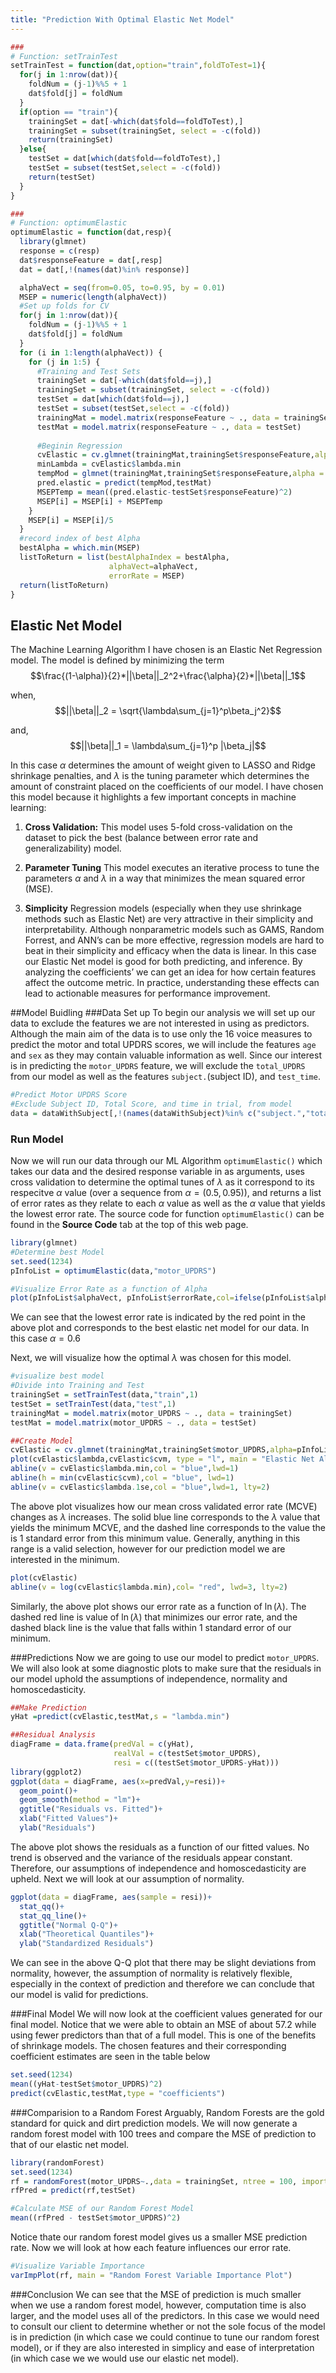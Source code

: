 ```yaml
---
title: "Prediction With Optimal Elastic Net Model"
---
```


```r
###
# Function: setTrainTest
setTrainTest = function(dat,option="train",foldToTest=1){
  for(j in 1:nrow(dat)){
    foldNum = (j-1)%%5 + 1
    dat$fold[j] = foldNum
  }
  if(option == "train"){
    trainingSet = dat[-which(dat$fold==foldToTest),]
    trainingSet = subset(trainingSet, select = -c(fold))
    return(trainingSet)
  }else{
    testSet = dat[which(dat$fold==foldToTest),]
    testSet = subset(testSet,select = -c(fold))
    return(testSet)
  }
}

###
# Function: optimumElastic
optimumElastic = function(dat,resp){
  library(glmnet)
  response = c(resp)
  dat$responseFeature = dat[,resp]
  dat = dat[,!(names(dat)%in% response)]

  alphaVect = seq(from=0.05, to=0.95, by = 0.01)
  MSEP = numeric(length(alphaVect))
  #Set up folds for CV
  for(j in 1:nrow(dat)){
    foldNum = (j-1)%%5 + 1
    dat$fold[j] = foldNum
  }
  for (i in 1:length(alphaVect)) {
    for (j in 1:5) {
      #Training and Test Sets
      trainingSet = dat[-which(dat$fold==j),]
      trainingSet = subset(trainingSet, select = -c(fold))
      testSet = dat[which(dat$fold==j),]
      testSet = subset(testSet,select = -c(fold))
      trainingMat = model.matrix(responseFeature ~ ., data = trainingSet)
      testMat = model.matrix(responseFeature ~ ., data = testSet)
      
      #Beginin Regression
      cvElastic = cv.glmnet(trainingMat,trainingSet$responseFeature,alpha = alphaVect[i])
      minLambda = cvElastic$lambda.min
      tempMod = glmnet(trainingMat,trainingSet$responseFeature,alpha = alphaVect[i],lambda = minLambda)
      pred.elastic = predict(tempMod,testMat)
      MSEPTemp = mean((pred.elastic-testSet$responseFeature)^2)
      MSEP[i] = MSEP[i] + MSEPTemp
    }
    MSEP[i] = MSEP[i]/5
  }
  #record index of best Alpha
  bestAlpha = which.min(MSEP)
  listToReturn = list(bestAlphaIndex = bestAlpha,
                      alphaVect=alphaVect,
                      errorRate = MSEP)
  return(listToReturn)
}
```

## Elastic Net Model

The Machine Learning Algorithm I have chosen is an Elastic Net Regression model. The model is defined by minimizing the term $$\frac{(1-\alpha)}{2}*||\beta||_2^2+\frac{\alpha}{2}*||\beta||_1$$

when, $$||\beta||_2 = \sqrt{\lambda\sum_{j=1}^p\beta_j^2}$$

and, $$||\beta||_1 = \lambda\sum_{j=1}^p |\beta_j|$$

In this case $\alpha$ determines the amount of weight given to LASSO and Ridge shrinkage penalties, and $\lambda$ is the tuning parameter which determines the amount of constraint placed on the coefficients of our model.  I have chosen this model because it highlights a few important concepts in machine learning:

1) **Cross Validation:** This model uses 5-fold cross-validation on the dataset to pick the best (balance between error rate and generalizability) model.

2) **Parameter Tuning** This model executes an iterative process to tune the parameters $\alpha$ and $\lambda$ in a way that minimizes the mean squared error (MSE).

3) **Simplicity** Regression models (especially when they use shrinkage methods such as Elastic Net) are very attractive in their simplicity and interpretability. Although nonparametric models such as GAMS, Random Forrest, and ANN's can be more effective, regression models are hard to beat in their simplicity and efficacy when the data is linear. In this case our Elastic Net model is good for both predicting, and inference. By analyzing the coefficients' we can get an idea for how certain features affect the outcome metric. In practice, understanding these effects can lead to actionable measures for performance improvement.

##Model Buidling
###Data Set up
To begin our analysis we will set up our data to exclude the features we are not interested in using as predictors. Although the main aim of the data is to use only the 16 voice measures to predict the motor and total UPDRS scores, we will include the features `age` and `sex` as they may contain valuable information as well. Since our interest is in predicting the `motor_UPDRS` feature, we will exclude the `total_UPDRS` from our model as well as the features `subject.`(subject ID), and `test_time`.

```r
#Predict Motor UPDRS Score
#Exclude Subject ID, Total Score, and time in trial, from model
data = dataWithSubject[,!(names(dataWithSubject)%in% c("subject.","total_UPDRS","test_time"))]
```

### Run Model
Now we will run our data through our ML Algorithm `optimumElastic()` which takes our data and the desired response variable in as arguments, uses cross validation to determine the optimal tunes of $\lambda$ as it correspond to its respecitve $\alpha$ value (over a sequence from $\alpha = (0.5,0.95)$), and returns a list of error rates as they relate to each $\alpha$ value as well as the $\alpha$ value that yields the lowest error rate. The source code for function `optimumElastic()` can be found in the **Source Code** tab at the top of this web page.

```r
library(glmnet)
#Determine best Model
set.seed(1234)
pInfoList = optimumElastic(data,"motor_UPDRS")
```

```r
#Visualize Error Rate as a function of Alpha
plot(pInfoList$alphaVect, pInfoList$errorRate,col=ifelse(pInfoList$alphaVect==pInfoList$alphaVect[pInfoList$bestAlphaIndex], "red", "black"),main = "Error Rate on Alpha",xlab = "Alpha Value",ylab = "Error Rate")
```

We can see that the lowest error rate is indicated by the red point in the above plot and corresponds to the best elastic net model for our data. In this case $\alpha = 0.6$

Next, we will visualize how the optimal $\lambda$ was chosen for this model.
```r
#visualize best model
#Divide into Training and Test
trainingSet = setTrainTest(data,"train",1)
testSet = setTrainTest(data,"test",1)
trainingMat = model.matrix(motor_UPDRS ~ ., data = trainingSet)
testMat = model.matrix(motor_UPDRS ~ ., data = testSet)

##Create Model
cvElastic = cv.glmnet(trainingMat,trainingSet$motor_UPDRS,alpha=pInfoList$alphaVect[pInfoList$bestAlphaIndex])
plot(cvElastic$lambda,cvElastic$cvm, type = "l", main = "Elastic Net Alpha = 0.6",xlab = "Cross Validated Lambda", ylab = "Mean Cross Validated Error")
abline(v = cvElastic$lambda.min,col = "blue",lwd=1)
abline(h = min(cvElastic$cvm),col = "blue", lwd=1)
abline(v = cvElastic$lambda.1se,col = "blue",lwd=1, lty=2)
```

The above plot visualizes how our mean cross validated error rate (MCVE) changes as $\lambda$ increases. The solid blue line corresponds to the $\lambda$ value that yields the minimum MCVE, and the dashed line corresponds to the value the is 1 standard error from this minimum value. Generally, anything in this range is a valid selection, however for our prediction model we are interested in the minimum.

```r
plot(cvElastic)
abline(v = log(cvElastic$lambda.min),col= "red", lwd=3, lty=2)
```

Similarly, the above plot shows our error rate as a function of $\ln(\lambda)$. The dashed red line is value of $\ln(\lambda)$ that minimizes our error rate, and the dashed black line is the value that falls within 1 standard error of our minimum.

###Predictions
Now we are going to use our model to predict `motor_UPDRS`. We will also look at some diagnostic plots to make sure that the residuals in our model uphold the assumptions of independence, normality and homoscedasticity.
```r
##Make Prediction
yHat =predict(cvElastic,testMat,s = "lambda.min")
```

```r
##Residual Analysis
diagFrame = data.frame(predVal = c(yHat),
                       realVal = c(testSet$motor_UPDRS),
                       resi = c((testSet$motor_UPDRS-yHat)))
library(ggplot2)
ggplot(data = diagFrame, aes(x=predVal,y=resi))+
  geom_point()+
  geom_smooth(method = "lm")+
  ggtitle("Residuals vs. Fitted")+
  xlab("Fitted Values")+
  ylab("Residuals")
```

The above plot shows the residuals as a function of our fitted values. No trend is observed and the variance of the residuals appear constant. Therefore, our assumptions of independence and homoscedasticity are upheld. Next we will look at our assumption of normality.

```r
ggplot(data = diagFrame, aes(sample = resi))+
  stat_qq()+
  stat_qq_line()+
  ggtitle("Normal Q-Q")+
  xlab("Theoretical Quantiles")+
  ylab("Standardized Residuals")
```

We can see in the above Q-Q plot that there may be slight deviations from normality, however, the assumption of normality is relatively flexible, especially in the context of prediction and therefore we can conclude that our model is valid for predictions.

###Final Model
We will now look at the coefficient values generated for our final model. Notice that we were able to obtain an MSE of about 57.2 while using fewer predictors than that of a full model. This is one of the benefits of shrinkage models. The chosen features and their corresponding coefficient estimates are seen in the table below
```r
set.seed(1234)
mean((yHat-testSet$motor_UPDRS)^2)
predict(cvElastic,testMat,type = "coefficients")
```

###Comparision to a Random Forest
Arguably, Random Forests are the gold standard for quick and dirt prediction models. We will now generate a random forest model with 100 trees and compare the MSE of prediction to that of our elastic net model.

```r
library(randomForest)
set.seed(1234)
rf = randomForest(motor_UPDRS~.,data = trainingSet, ntree = 100, importance=TRUE)
rfPred = predict(rf,testSet)
```

```r
#Calculate MSE of our Random Forest Model
mean((rfPred - testSet$motor_UPDRS)^2)
```
Notice thate our random forest model gives us a smaller MSE prediction rate. Now we will look at how each feature influences our error rate.

```r
#Visualize Variable Importance
varImpPlot(rf, main = "Random Forest Variable Importance Plot")
```


###Conclusion
We can see that the MSE of prediction is much smaller when we use a random forest model, however, computation time is also larger, and the model uses all of the predictors. In this case we would need to consult our client to determine whether or not the sole focus of the model is in prediction (in which case we could continue to tune our random forest model), or if they are also interested in simplicy and ease of interpretation (in which case we we would use our elastic net model).




